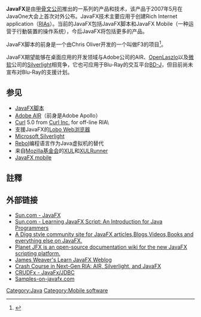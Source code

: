 {{NoteTA|G1=IT}}
{{Infobox Software
| name                = JavaFX
| logo                =
| screenshot          =
| caption             = Demonstration of JavaFX application
| developer           = [[JavaFX社区|JavaFX社区]]
| latest release version = 13<ref name="openjfx.io">{{Cite web |url=https://github.com/javafxports/openjdk-jfx/blob/jfx-13/doc-files/release-notes-13.md |title=存档副本 |accessdate=2019-09-20 |archive-date=2019-10-17 |archive-url=https://web.archive.org/web/20191017190850/https://github.com/javafxports/openjdk-jfx/blob/jfx-13/doc-files/release-notes-13.md |dead-url=no }}</ref>
| latest release date = {{release date|2019|09|10}}
| latest preview version = 
| latest preview date = 
| operating system    = Java运行环境
| platform            = [[Java虛擬機|Java虛擬機]]
| language            = [[JavaFX_Script|JavaFX Script]]
| genre               = [[RIA|RIA]]
| source model        = [[開放原始碼|開放原始碼]]
| license             = [[EULA|EULA]], parts under [[GNU_General_Public_License|GPL]]+[[GPL_linking_exception|linking exception]]<ref name="openJFX">{{cite web
| url=https://openjfx.io/
| title=OpenJFX Project
| publisher=[[JavaFX社区|JavaFX社区]]
| accessdate=2019-09-20
| archive-date=2021-02-04
| archive-url=https://web.archive.org/web/20210204190851/https://openjfx.io/
| dead-url=no
}}</ref>
| website             = {{URL|https://openjfx.io|JavaFX}}
}}
{{Java platforms}}

'''JavaFX'''是由[[甲骨文公司|甲骨文公司]]推出的一系列的产品和技术，该产品于2007年5月在JavaOne大会上首次对外公布。JavaFX技术主要应用于创建Rich Internet application（[[RIA|RIAs]]）。当前的JavaFX包括JavaFX脚本和JavaFX Mobile（一种运营于行動裝置的操作系统），今后JavaFX将包括更多的产品。

JavaFX脚本的前身是一个由Chris Oliver开发的一个叫做F3的项目<ref>{{Cite web |url=http://blogs.sun.com/chrisoliver/entry/f3 |title=F3项目 |accessdate=2008-03-15 |archive-date=2008-03-06 |archive-url=https://web.archive.org/web/20080306051312/http://blogs.sun.com/chrisoliver/entry/f3 |dead-url=no }}</ref>。

JavaFX期望能够在桌面应用的开发领域与Adobe公司的AIR、[[OpenLaszlo|OpenLaszlo]]以及[[微软|微软]]公司的[[Silverlight|Silverlight]]相竞争，它也可应用于Blu-Ray的交互平台[[BD-J|BD-J]]，但目前尚未宣布对Blu-Ray的支援计划。

== 参见 ==
*[[JavaFX脚本|JavaFX脚本]]
*[[Adobe_AIR|Adobe AIR]]（前身是Adobe Apollo）
*[[Curl变成语言|Curl]] 5.0 from [http://www.curl.com Curl Inc.]{{Wayback|url=http://www.curl.com/ |date=20110223134103 }} for off-line RIA\
*支援JavaFX的[[Lobo_(浏览器)|Lobo Web浏览器]]
*[[Microsoft_Silverlight|Microsoft Silverlight]]
*[[Rebol|Rebol]]编程语言作为Java虚拟机的替代
*来自[[Mozilla基金会|Mozilla基金会]]的[[XUL|XUL]]和[[XULRunner|XULRunner]]
*[[JavaFX_mobile|JavaFX mobile]]

== 註釋 ==
<references/>

== 外部链接 ==
*[http://www.sun.com/software/javafx/ Sun.com - JavaFX] {{Wayback|url=http://www.sun.com/software/javafx/ |date=20110604005433 }}
*[http://java.sun.com/developer/technicalArticles/scripting/javafxpart1/ Sun.com - Learning JavaFX Script: An Introduction for Java Programmers] {{Wayback|url=http://java.sun.com/developer/technicalArticles/scripting/javafxpart1/ |date=20090130125107 }}
*[https://web.archive.org/web/20080321070419/http://www.javafxworld.net/ A Digg style community site for JavaFX articles,Blogs,Videos,Books and everything else on JavaFX.]
*[http://jfx.wikia.com/wiki/Main_Page Planet JFX is an open-source documentation wiki for the new JavaFX scripting platform.] {{Wayback|url=http://jfx.wikia.com/wiki/Main_Page |date=20170705215034 }}
*[http://learnjavafx.typepad.com James Weaver's Learn JavaFX Weblog] {{Wayback|url=http://learnjavafx.typepad.com/ |date=20201126122009 }}
*[http://www.devx.com/RichInternetApps/Article/35208/1954?pf=true Crash Course in Next-Gen RIA: AIR, Silverlight, and JavaFX] {{Wayback|url=http://www.devx.com/RichInternetApps/Article/35208/1954?pf=true |date=20120809144456 }}
*[https://web.archive.org/web/20080302110659/http://molgav.nn.ru/index.php?option=com_content&view=article&id=229%3Apractical-guide-to-javafx&Itemid=56 CRUDFx - JavaFx/JDBC]
*[http://javafx.com/samples/ Samples-on-javafx.com] {{Wayback|url=http://javafx.com/samples/ |date=20120514142057 }}

{{智能手機操作系統}}
{{Java (Oracle)}}
{{Sun Microsystems}}

[[Category:Java|Category:Java]]
[[Category:Mobile_software|Category:Mobile software]]